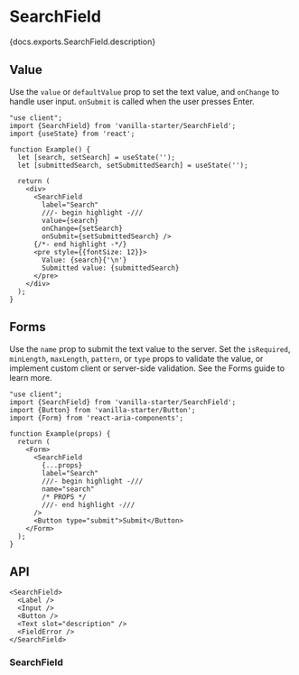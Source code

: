 

# SearchField

<PageDescription>{docs.exports.SearchField.description}</PageDescription>

<ExampleSwitcher>
  <VisualExample
    component={VanillaSearchField}
    docs={vanillaDocs.exports.SearchField}
    links={vanillaDocs.links}
    props={['label', 'description', 'isReadOnly', 'isDisabled']}
    initialProps={{label: 'Search'}}
    type="vanilla"
    files={["starters/docs/src/SearchField.tsx", "starters/docs/src/SearchField.css", "starters/docs/src/theme.css"]} />
  <VisualExample
    component={TailwindSearchField}
    docs={vanillaDocs.exports.SearchField}
    links={vanillaDocs.links}
    props={['label', 'description', 'isReadOnly', 'isDisabled']}
    initialProps={{label: 'Search'}}
    type="tailwind"
    files={["starters/tailwind/src/SearchField.tsx", "starters/tailwind/src/index.css"]} />
</ExampleSwitcher>

## Value

Use the `value` or `defaultValue` prop to set the text value, and `onChange` to handle user input. `onSubmit` is called when the user presses <Keyboard>Enter</Keyboard>.

```tsx render
"use client";
import {SearchField} from 'vanilla-starter/SearchField';
import {useState} from 'react';

function Example() {
  let [search, setSearch] = useState('');
  let [submittedSearch, setSubmittedSearch] = useState('');
  
  return (
    <div>
      <SearchField
        label="Search"
        ///- begin highlight -///
        value={search}
        onChange={setSearch}
        onSubmit={setSubmittedSearch} />
      {/*- end highlight -*/}
      <pre style={{fontSize: 12}}>
        Value: {search}{'\n'}
        Submitted value: {submittedSearch}
      </pre>
    </div>
  );
}
```

## Forms

Use the `name` prop to submit the text value to the server. Set the `isRequired`, `minLength`, `maxLength`, `pattern`, or `type` props to validate the value, or implement custom client or server-side validation. See the Forms guide to learn more.

```tsx render docs={docs.exports.SearchField} links={docs.links} props={['isRequired', 'type', 'pattern', 'minLength', 'maxLength']} initialProps={{isRequired: true}}
"use client";
import {SearchField} from 'vanilla-starter/SearchField';
import {Button} from 'vanilla-starter/Button';
import {Form} from 'react-aria-components';

function Example(props) {
  return (
    <Form>
      <SearchField
        {...props}
        label="Search"
        ///- begin highlight -///
        name="search"
        /* PROPS */
        ///- end highlight -///
      />
      <Button type="submit">Submit</Button>
    </Form>
  );
}
```

## API

<Anatomy />

```tsx links={{SearchField: '#searchfield', Button: 'Button.html'}}
<SearchField>
  <Label />
  <Input />
  <Button />
  <Text slot="description" />
  <FieldError />
</SearchField>
```

### SearchField

<PropTable component={docs.exports.SearchField} links={docs.links} />

<StateTable defaultClassName="react-aria-SearchField" properties={docs.exports.SearchFieldRenderProps.properties} />
